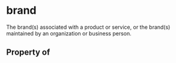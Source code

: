 # brand

The brand(s) associated with a product or service, or the brand(s) maintained by an organization or business person.

## Property of



